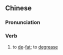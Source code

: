 ==Chinese==
{{zh-forms|s=脱脂}}

===Pronunciation===
{{zh-pron
|m=tuōzhī
|c=tyut3 zi1
|mn=thoat-chi
|cat=v
}}

===Verb===
{{zh-verb}}

# to [[de]]-[[fat]]; to [[degrease]]